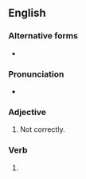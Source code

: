 ==English==

===Alternative forms===
* {{l|en|misspelt}} {{qualifier|British}}

===Pronunciation===
* {{audio|en|en-us-misspelled.ogg|Audio (US)}}

===Adjective===
{{en-adj|-}}

# Not {{l|en|spell#Verb|spelled}} correctly. 
#: {{ux|en|The ransom letter contained many '''misspelled''' words.}}

===Verb===
{{head|en|verb form}}

# {{en-past of|misspell}}